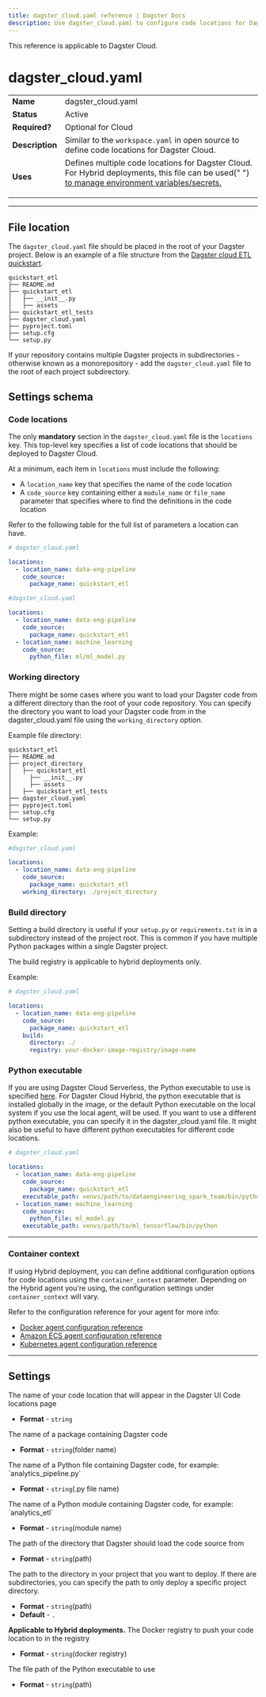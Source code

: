 ```yaml
---
title: dagster_cloud.yaml reference | Dagster Docs
description: Use dagster_cloud.yaml to configure code locations for Dagster Cloud
---
```


<Note>This reference is applicable to Dagster Cloud.</Note>

# dagster_cloud.yaml

<table
  className="table"
  style={{
    width: "100%",
  }}
>
  <tbody>
    <tr>
      <td
        style={{
          width: "15%",
        }}
      >
        <strong>Name</strong>
      </td>
      <td>dagster_cloud.yaml</td>
    </tr>
    <tr>
      <td
        style={{
          width: "15%",
        }}
      >
        <strong>Status</strong>
      </td>
      <td>Active</td>
    </tr>
    <tr>
      <td
        style={{
          width: "15%",
        }}
      >
        <strong>Required?</strong>
      </td>
      <td>Optional for Cloud</td>
    </tr>
    <tr>
      <td
        style={{
          width: "15%",
        }}
      >
        <strong>Description</strong>
      </td>
      <td> Similar to the <code>workspace.yaml</code> in open source to define code locations for Dagster Cloud.
      </td>
    </tr>
    <tr>
      <td
        style={{
          width: "15%",
        }}
      >
        <strong>Uses</strong>
      </td>
      <td> Defines multiple code locations for Dagster Cloud. For Hybrid
        deployments, this file can be used{" "}
        <a href="/dagster-cloud/managing-deployments/setting-environment-variables-dagster-cloud-agents">
          to manage environment variables/secrets.
        </a>
        <ul>
        </ul>
      </td>
    </tr>
  </tbody>
</table>

---

## File location

The `dagster_cloud.yaml` file should be placed in the root of your Dagster project. Below is an example of a file structure from the [Dagster cloud ETL quickstart](https://github.com/dagster-io/dagster/tree/master/examples/quickstart_etl).

```shell
quickstart_etl
├── README.md
├── quickstart_etl
│   ├── __init__.py
│   ├── assets
├── quickstart_etl_tests
├── dagster_cloud.yaml
├── pyproject.toml
├── setup.cfg
└── setup.py
```

If your repository contains multiple Dagster projects in subdirectories - otherwise known as a monorepository - add the `dagster_cloud.yaml` file to the root of each project subdirectory.

## Settings schema

### Code locations

The only **mandatory** section in the `dagster_cloud.yaml` file is the `locations` key. This top-level key specifies a list of code locations that should be deployed to Dagster Cloud.

At a minimum, each item in `locations` must include the following: 
- A `location_name` key that specifies the name of the code location
- A `code_source` key containing either a `module_name` or `file_name` parameter that specifies where to find the definitions in the code location

Refer to the following table for the full list of parameters a location can have.

<TabGroup>
<TabItem name="Single code location">

```yaml
# dagster_cloud.yaml

locations:
  - location_name: data-eng-pipeline
    code_source:
      package_name: quickstart_etl
```
</TabItem>
<TabItem name="Multiple code locations">

```yaml 
#dagster_cloud.yaml

locations:
  - location_name: data-eng-pipeline
    code_source:
      package_name: quickstart_etl
  - location_name: machine_learning
    code_source:
      python_file: ml/ml_model.py
```
</TabItem>
</TabGroup>

### Working directory

There might be some cases where you want to load your Dagster code from a different directory than the root of your code repository. You can specify the directory you want to load your Dagster code from in the dagster_cloud.yaml file using the `working_directory` option.


Example file directory:

```shell
quickstart_etl
├── README.md
├── project_directory
│   ├── quickstart_etl
│     ├── __init__.py
│     ├── assets
│   ├── quickstart_etl_tests
├── dagster_cloud.yaml
├── pyproject.toml
├── setup.cfg
└── setup.py
```
Example:

```yaml
#dagster_cloud.yaml

locations:
  - location_name: data-eng-pipeline
    code_source:
      package_name: quickstart_etl
    working_directory: ./project_directory
```

### Build directory

Setting a build directory is useful if your `setup.py` or `requirements.txt` is in a subdirectory instead of the project root. This is common if you have multiple Python packages within a single Dagster project.

The build registry is applicable to hybrid deployments only.

Example:

```yaml
# dagster_cloud.yaml

locations:
  - location_name: data-eng-pipeline
    code_source:
      package_name: quickstart_etl
    build:
      directory: ./
      registry: your-docker-image-registry/image-name
```

### Python executable

If you are using Dagster Cloud Serverless, the Python executable to use is specified [here](https://docs.dagster.io/dagster-cloud/deployment/serverless#using-a-different-python-version). For Dagster Cloud Hybrid, the python executable that is installed globally in the image, or the default Python executable on the local system if you use the local agent, will be used. If you want to use a different python executable, you can specify it in the dagster_cloud.yaml file. It might also be useful to have different python executables for different code locations.

```yaml
# dagster_cloud.yaml

locations:
  - location_name: data-eng-pipeline
    code_source:
      package_name: quickstart_etl
    executable_path: venvs/path/to/dataengineering_spark_team/bin/python
  - location_name: machine_learning
    code_source:
      python_file: ml_model.py
    executable_path: venvs/path/to/ml_tensorflow/bin/python
```

---

### Container context

If using Hybrid deployment, you can define additional configuration options for code locations using 
the `container_context` parameter. Depending on the Hybrid agent you're using, the configuration settings under `container_context` will vary.

Refer to the configuration reference for your agent for more info: 

- [Docker agent configuration reference](/dagster-cloud/deployment/agents/docker/configuration-reference)
- [Amazon ECS agent configuration reference](/dagster-cloud/deployment/agents/amazon-ecs/configuration-reference#amazon-ecs-agent-configuration-reference)
- [Kubernetes agent configuration reference](/dagster-cloud/deployment/agents/kubernetes/configuration-reference)


---

## Settings

<ReferenceTable>
  <ReferenceTableItem propertyName="location_name">
    The name of your code location that will appear in the Dagster UI Code locations page 
    <ul>
      <li>
        <strong>Format</strong> - <code>string</code>
      </li>
    </ul>
  </ReferenceTableItem>
      <ReferenceTableItem propertyName="code_source.package_name">
    The name of a package containing Dagster code
    <ul>
      <li>
        <strong>Format</strong> - <code>string</code>(folder name)
      </li>
    </ul>
  </ReferenceTableItem>
 <ReferenceTableItem propertyName="code_source.python_file">
     The name of a Python file containing Dagster code, for example: `analytics_pipeline.py` 
    <ul>
      <li>
        <strong>Format</strong> - <code>string</code>(.py file name)
      </li>
    </ul>
  </ReferenceTableItem>
 <ReferenceTableItem propertyName="code_source.module_name">
    The name of a Python module containing Dagster code, for example: `analytics_etl`
    <ul>
      <li>
        <strong>Format</strong> - <code>string</code>(module name)
      </li>
    </ul>
  </ReferenceTableItem>
 <ReferenceTableItem propertyName="working_directory">
    The path of the directory that Dagster should load the code source from
    <ul>
      <li>
        <strong>Format</strong> - <code>string</code>(path)
      </li>
    </ul>
  </ReferenceTableItem>
   <ReferenceTableItem propertyName="build.directory">
    The path to the directory in your project that you want to deploy. If there are subdirectories, you can specify the path to only deploy a specific project directory. 
    <ul>
      <li>
        <strong>Format</strong> - <code>string</code>(path)
      </li>
      <li>
        <strong>Default</strong> - <code>.</code>
    </ul>
  </ReferenceTableItem>
     <ReferenceTableItem propertyName="build.registry">
    <strong>Applicable to Hybrid deployments.</strong> The Docker registry to push your code location to in the registry
    <ul>
      <li>
        <strong>Format</strong> - <code>string</code>(docker registry)
      </li>
    </ul>
  </ReferenceTableItem>
       <ReferenceTableItem propertyName="executable_path">
    The file path of the Python executable to use
    <ul>
      <li>
        <strong>Format</strong> - <code>string</code>(path)
      </li>
    </ul>
  </ReferenceTableItem>
</ReferenceTable>
